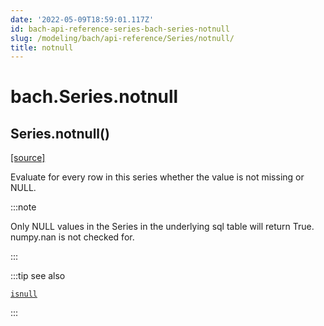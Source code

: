 ```yaml
---
date: '2022-05-09T18:59:01.117Z'
id: bach-api-reference-series-bach-series-notnull
slug: /modeling/bach/api-reference/Series/notnull/
title: notnull
---
```


# bach.Series.notnull

<div className="method">

<h2 className="signature-method"><span className="additional-name">Series.</span><span className="name">notnull(</span><small className="parameter-list"></small>)</h2>


&#8203;<span className="view-source">[[source]](https://github.com/objectiv/objectiv-analytics/blob/main/bach/bach/series/series.py)</span>

<div className="content">

Evaluate for every row in this series whether the value is not missing or NULL.

:::note

Only NULL values in the Series in the underlying sql table will return True. numpy.nan is not
checked for.


:::

:::tip see also

[`isnull`](/modeling/bach/api-reference/Series/bach.Series.isnull.mdx)
    

:::


</div>


</div>
